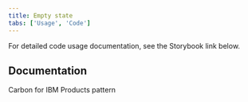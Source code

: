 ```yaml
---
title: Empty state
tabs: ['Usage', 'Code']
---
```


<PageDescription>

For detailed code usage documentation, see the Storybook link below.

</PageDescription>

## Documentation
Carbon for IBM Products pattern

<Row className="resource-card-group">
    <Column colLg={4} colMd={4} noGutterSm>
        <ResourceCard
        subTitle="Empty state - Storybook"
        href="https://carbon-for-ibm-products.netlify.app/?path=/story/ibm-products-patterns-empty-state-emptystate--with-custom-illustration"
        target="_blank"
        aspectRatio="2:1"
        actionIcon="arrowRight"
        />
    </Column>
</Row>
